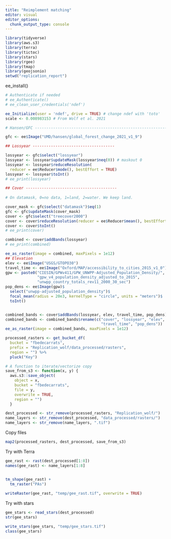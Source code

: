 ```yaml
---
title: "Reimplement matching"
editor: visual
editor_options: 
  chunk_output_type: console
---
```


```r
library(tidyverse)
library(aws.s3)
library(terra)
library(tictoc)
library(stars)
library(rgee)
library(tmap)
library(geojsonio)
setwd("replication_report")
```

ee_install()

```r
# Authenticate if needed
# ee_Authenticate()
# ee_clean_user_credentials('ndef')

ee_Initialize(user = 'ndef', drive = TRUE) # change ndef with 'toto'
scale <- 0.008983153 # From Wolf et al. 2021

# Hansen/GFC -------------------------------------------------------------

gfc <- ee$Image("UMD/hansen/global_forest_change_2021_v1_9")

## Lossyear ------------------------------------

lossyear <- gfc$select("lossyear") 
lossyear <- lossyear$updateMask(lossyear$neq(0)) # maskout 0
lossyear <- lossyear$reduceResolution(
  reducer = ee$Reducer$mode(), bestEffort = TRUE)
lossyear <- lossyear$toInt()
# ee_print(lossyear)

## Cover ----------------------------------------
                          
# On datamask, 0=no data, 1=land, 2=water. We keep land.

cover_mask <- gfc$select("datamask")$eq(1)
gfc <- gfc$updateMask(cover_mask)
cover <- gfc$select("treecover2000")
cover <- cover$reduceResolution(reducer = ee$Reducer$mean(), bestEffort = TRUE)
cover <- cover$toInt()
# ee_print(cover)

combined <- cover$addBands(lossyear)
# ee_print(combined)

ee_as_raster(image = combined, maxPixels = 1e12)
## Elevation
elev <- ee$Image("USGS/GTOPO30")
travel_time <- ee$Image("Oxford/MAP/accessibility_to_cities_2015_v1_0")
gpw <- paste0("CIESIN/GPWv411/GPW_UNWPP-Adjusted_Population_Density/",
              "gpw_v4_population_density_adjusted_to_2015", 
              "unwpp_country_totals_rev11_2000_30_sec")
pop_dens <- ee$Image(gpw)$
  select("unwpp-adjusted_population_density")$
  focal_mean(radius = 20e3, kernelType = "circle", units = "meters")$
  toInt()


combined_bands <- cover$addBands(lossyear, elev, travel_time, pop_dens)
combined_bands <- combined_bands$rename(c("cover", "lossyear", "elev",
                                          "travel_time", "pop_dens"))
ee_as_raster(image = combined_bands, maxPixels = 1e12)

```

```r

processed_rasters <- get_bucket_df(
  bucket = "fbedecarrats",
  prefix = "Replication_wolf/data_processed/rasters",
  region = "") %>%
  pluck("Key")

# A function to iterate/vectorize copy
save_from_s3 <- function(x, y) {
  aws.s3::save_object(
    object = x,
    bucket = "fbedecarrats",
    file = y,
    overwrite = TRUE,
    region = "")
  }

dest_processed <- str_remove(processed_rasters, "Replication_wolf/")
name_layers <- str_remove(dest_processed, "data_processed/rasters/")
name_layers <- str_remove(name_layers, ".tif")

```

Copy files

```r
map2(processed_rasters, dest_processed, save_from_s3)
```

Try with Terra

```r
gee_rast <- rast(dest_processed[1:8])
names(gee_rast) <- name_layers[1:8]


tm_shape(gee_rast) +
  tm_raster("PAs")
  
writeRaster(gee_rast, "temp/gee_rast.tif", overwrite = TRUE)
```

Try with stars

```r
gee_stars <- read_stars(dest_processed)
str(gee_stars)

write_stars(gee_stars, "temp/gee_stars.tif")
class(gee_stars)
```
